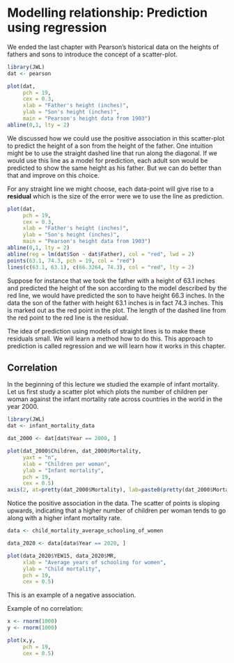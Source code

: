 # Modelling relationship: Prediction using regression

We ended the last chapter with Pearson's historical data on the
heights of fathers and sons to introduce the concept of a scatter-plot.

```r

library(JWL)
dat <- pearson

plot(dat, 
     pch = 19, 
     cex = 0.3, 
     xlab = "Father's height (inches)", 
     ylab = "Son's height (inches)",
     main = "Pearson's height data from 1903")
abline(0,1, lty = 2)
```

We discussed how we could use the positive association in this scatter-plot to 
predict the height of a son from the height of the father. One intuition might be
to use the straight dashed line that run along the diagonal. If we would use this
line as a model for prediction, each adult son would be predicted to show the same 
height as his father. But we can do better than that and improve on this choice.

For any straight line we might choose, each data-point will give rise to a **residual** which
is the size of the error were we to use the line as prediction.

```r
plot(dat, 
     pch = 19, 
     cex = 0.3, 
     xlab = "Father's height (inches)", 
     ylab = "Son's height (inches)",
     main = "Pearson's height data from 1903")
abline(0,1, lty = 2)
abline(reg = lm(dat$Son ~ dat$Father), col = "red", lwd = 2)
points(63.1, 74.3, pch = 19, col = "red")
lines(c(63.1, 63.1), c(66.3264, 74.3), col = "red", lty = 2)
```

Suppose for instance that we took the father with a height of 63.1 inches and predicted the height
of the son according to the model described by the red line, we would have predicted the son to
have height 66.3 inches. In the data the son of the father with height 63.1 inches is in fact 74.3
inches. This is marked out as the red point in the plot. The length of the dashed line from the
red point to the red line is the residual.

The idea of prediction using models of straight lines is to make these residuals small. We
will learn a method how to do this. This approach to prediction is called regression and we
will learn how it works in this chapter.

## Correlation

In the beginning of this lecture we studied the example of infant mortality. 
Let us first study a scatter plot which plots the number of children per woman
against the infant mortality rate across countries in the world in the year 2000.

```r
library(JWL)
dat <- infant_mortality_data

dat_2000 <- dat[dat$Year == 2000, ]

plot(dat_2000$Children, dat_2000$Mortality,
     yaxt = "n",
     xlab = "Children per woman",
     ylab = "Infant mortality",
     pch = 19,
     cex = 0.5)
axis(2, at=pretty(dat_2000$Mortality), lab=paste0(pretty(dat_2000$Mortality) * 100, " %"), las=TRUE)
```

Notice the positive association in the data. The scatter of points is sloping upwards,
indicating that a higher number of children per woman tends to go along with
a higher infant mortality rate.

```r
data <- child_mortality_average_schooling_of_women

data_2020 <- data[data$Year == 2020, ]

plot(data_2020$YEW15, data_2020$MR,
     xlab = "Average years of schooling for women",
     ylab = "Child mortality",
     pch = 19,
     cex = 0.5)
```

This is an example of a negative association.

Example of no correlation:

```r
x <- rnorm(1000)
y <- rnorm(1000)

plot(x,y,
     pch = 19,
     cex = 0.5)
```

